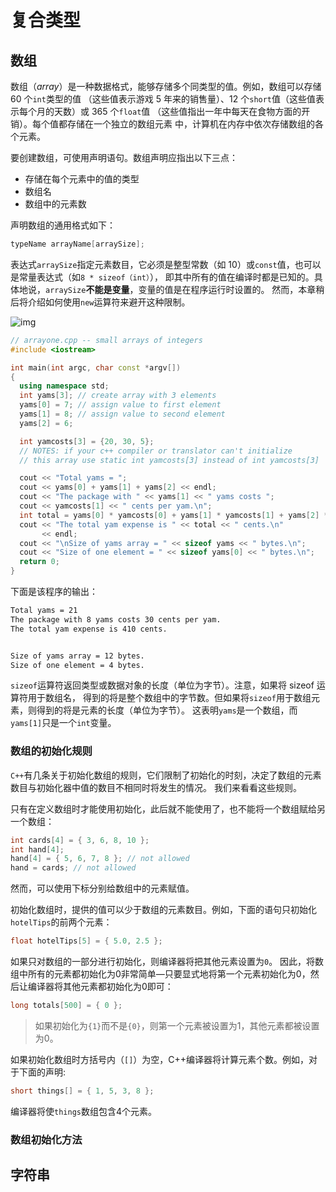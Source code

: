 
# 复合类型

## 数组

数组（_array_）是一种数据格式，能够存储多个同类型的值。例如，数组可以存储 60 个`int`类型的值
（这些值表示游戏 5 年来的销售量）、12 个`short`值（这些值表示每个月的天数）或 365 个`float`值
（这些值指出一年中每天在食物方面的开销）。每个值都存储在一个独立的数组元素
中，计算机在内存中依次存储数组的各个元素。

要创建数组，可使用声明语句。数组声明应指出以下三点：

- 存储在每个元素中的值的类型
- 数组名
- 数组中的元素数

声明数组的通用格式如下：

```cpp
typeName arrayName[arraySize];
```

表达式`arraySize`指定元素数目，它必须是整型常数（如 10）或`const`值，也可以是常量表达式（如`8 * sizeof（int）`），
即其中所有的值在编译时都是已知的。具体地说，`arraySize`**不能是变量**，变量的值是在程序运行时设置的。
然而，本章稍后将介绍如何使用`new`运算符来避开这种限制。

![img](https://files.catbox.moe/y8ep7y.png)

```cpp copy filename="arrayone.cpp"
// arrayone.cpp -- small arrays of integers
#include <iostream>

int main(int argc, char const *argv[])
{
  using namespace std;
  int yams[3]; // create array with 3 elements
  yams[0] = 7; // assign value to first element
  yams[1] = 8; // assign value to second element
  yams[2] = 6;

  int yamcosts[3] = {20, 30, 5};
  // NOTES: if your c++ compiler or translator can't initialize
  // this array use static int yamcosts[3] instead of int yamcosts[3]

  cout << "Total yams = ";
  cout << yams[0] + yams[1] + yams[2] << endl;
  cout << "The package with " << yams[1] << " yams costs ";
  cout << yamcosts[1] << " cents per yam.\n";
  int total = yams[0] * yamcosts[0] + yams[1] * yamcosts[1] + yams[2] * yamcosts[2];
  cout << "The total yam expense is " << total << " cents.\n"
       << endl;
  cout << "\nSize of yams array = " << sizeof yams << " bytes.\n";
  cout << "Size of one element = " << sizeof yams[0] << " bytes.\n";
  return 0;
}
```

下面是该程序的输出：

```bash
Total yams = 21
The package with 8 yams costs 30 cents per yam.
The total yam expense is 410 cents.


Size of yams array = 12 bytes.
Size of one element = 4 bytes.
```

<Callout type="info">

`sizeof`运算符返回类型或数据对象的长度（单位为字节）。注意，如果将 sizeof 运算符用于数组名，
得到的将是整个数组中的字节数。但如果将`sizeof`用于数组元素，则得到的将是元素的长度（单位为字节）。
这表明`yams`是一个数组，而`yams[1]`只是一个`int`变量。

</Callout>

### 数组的初始化规则

`C++`有几条关于初始化数组的规则，它们限制了初始化的时刻，决定了数组的元素数目与初始化器中值的数目不相同时将发生的情况。
我们来看看这些规则。

只有在定义数组时才能使用初始化，此后就不能使用了，也不能将一个数组赋给另一个数组：

```cpp
int cards[4] = { 3, 6, 8, 10 };
int hand[4];
hand[4] = { 5, 6, 7, 8 }; // not allowed
hand = cards; // not allowed
```

然而，可以使用下标分别给数组中的元素赋值。

初始化数组时，提供的值可以少于数组的元素数目。例如，下面的语句只初始化`hotelTips`的前两个元素：

```cpp
float hotelTips[5] = { 5.0, 2.5 };
```

如果只对数组的一部分进行初始化，则编译器将把其他元素设置为`0`。
因此，将数组中所有的元素都初始化为0非常简单—只要显式地将第一个元素初始化为0，然后让编译器将其他元素都初始化为0即可：

```cpp
long totals[500] = { 0 };
```

> 如果初始化为`{1}`而不是`{0}`，则第一个元素被设置为1，其他元素都被设置为0。

如果初始化数组时方括号内（`[]`）为空，C++编译器将计算元素个数。例如，对于下面的声明:

```cpp
short things[] = { 1, 5, 3, 8 };
```

编译器将使`things`数组包含4个元素。

### 数组初始化方法

## 字符串
